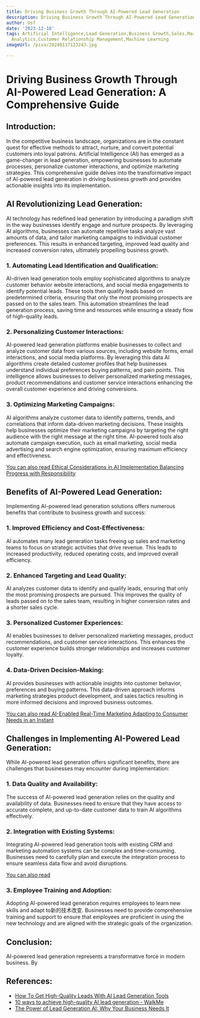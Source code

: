 ```yaml
---
title: Driving Business Growth Through AI-Powered Lead Generation
description: Driving Business Growth Through AI-Powered Lead Generation
author: Usf
date: '2023-12-18'
tags: Artificial Intelligence,Lead Generation,Business Growth,Sales,Marketing,Automation,Data
  Analytics,Customer Relationship Management,Machine Learning
imageUrl: /pixa/20240117123243.jpg

---
```

# Driving Business Growth Through AI-Powered Lead Generation: A Comprehensive Guide

## Introduction:
In the competitive business  landscape,  organizations are in the  constant quest for effective methods to attract, nurture, and convert potential customers into loyal  patrons. Artificial Intelligence (AI) has emerged as a game-changer  in lead generation, empowering businesses to automate processes, personalize customer interactions, and  optimize marketing strategies. This comprehensive guide delves  into the transformative impact  of AI-powered lead  generation in driving  business growth and provides  actionable insights into its implementation.

##  AI Revolutionizing Lead Generation:
AI technology  has redefined lead generation by introducing a paradigm shift in the way businesses identify engage and nurture prospects. By leveraging AI algorithms, businesses can automate repetitive tasks analyze vast amounts of data, and tailor marketing campaigns to individual customer preferences. This  results in enhanced targeting, improved lead  quality and increased conversion rates, ultimately propelling business growth.

### 1. Automating Lead Identification  and Qualification:
AI-driven lead generation tools employ sophisticated algorithms to analyze  customer behavior website interactions, and social  media engagements to identify potential leads. These tools then qualify leads based on predetermined criteria, ensuring that only the most promising prospects are passed on to the sales team. This automation streamlines the lead generation process, saving time and resources while ensuring a steady flow of high-quality leads.

### 2. Personalizing Customer Interactions:
AI-powered lead generation  platforms enable businesses to collect and analyze customer data  from various sources,  including website forms, email interactions, and social media platforms. By leveraging this  data AI algorithms create detailed customer profiles that  help businesses understand individual preferences buying patterns, and pain points. This intelligence allows businesses to deliver personalized marketing messages,  product  recommendations and customer service interactions enhancing  the overall customer experience and  driving conversions.

### 3. Optimizing Marketing Campaigns:
AI algorithms analyze customer data to identify patterns, trends,  and correlations  that inform data-driven marketing decisions. These insights help businesses optimize their marketing campaigns  by targeting the right  audience with the right message at the right time. AI-powered tools also  automate  campaign execution, such as email marketing,  social media advertising and search engine optimization, ensuring maximum efficiency and effectiveness.

[You can also read Ethical Considerations in AI Implementation Balancing Progress with Responsibility](Ethical%20Considerations%20in%20AI%20Implementation%20Balancing%20Progress%20with%20Responsibility)


## Benefits of AI-Powered  Lead Generation:
Implementing AI-powered lead generation solutions offers numerous  benefits that contribute to business growth and success:

### 1.  Improved Efficiency and  Cost-Effectiveness:
AI automates  many lead generation tasks freeing up sales and marketing teams to focus on strategic activities that drive revenue. This leads to increased productivity,  reduced operating costs, and improved overall  efficiency.

###  2. Enhanced Targeting and  Lead Quality:
AI analyzes customer  data to identify and qualify leads, ensuring that only the most promising prospects are pursued. This improves the quality of leads passed on to the sales team,  resulting in higher  conversion rates and a shorter sales cycle.

### 3. Personalized Customer Experiences:
AI enables  businesses to deliver personalized  marketing messages, product recommendations, and customer service interactions. This enhances the customer experience builds stronger relationships and increases customer loyalty.

### 4. Data-Driven Decision-Making:
AI provides businesses  with actionable insights into customer behavior, preferences and buying patterns. This data-driven approach informs marketing strategies  product development, and sales tactics resulting  in  more informed decisions and improved business outcomes.

[You can also read AI-Enabled Real-Time Marketing Adapting to  Consumer Needs in an Instant](AI-Enabled%20Real-Time%20Marketing%20Adapting%20to%20Consumer%20Needs%20in%20an%20Instant)


##  Challenges in  Implementing  AI-Powered Lead Generation:
While AI-powered  lead generation offers significant benefits, there are challenges that businesses may encounter during implementation:

### 1.  Data Quality and Availability:
The success of  AI-powered lead generation relies on the quality  and availability of  data. Businesses  need to ensure that they have access to accurate complete, and  up-to-date customer data to train AI algorithms effectively.

### 2. Integration with Existing Systems:
Integrating AI-powered lead generation tools with existing  CRM and marketing automation systems can be complex and time-consuming. Businesses need to carefully plan and execute  the integration process to ensure seamless data flow and avoid disruptions.

[You can also  read  ]()


### 3.  Employee Training and Adoption:
Adopting AI-powered lead generation requires employees to learn new skills and adapt to新的技术改变. Businesses need to provide comprehensive training and support to ensure that employees  are proficient in using the new technology and are aligned with the strategic goals of the organization.

## Conclusion:
AI-powered lead generation represents a transformative force in modern business. By

## References:
- [How To Get High-Quality Leads With AI Lead Generation Tools](https://improvado.io/blog/ai-lead-generation-tools-best-practices)
- [10 ways to achieve high-quality AI lead generation - WalkMe](https://www.walkme.com/blog/ai-lead-generation/)
- [The Power of Lead Generation AI: Why Your Business Needs It](https://aicontentfy.com/en/blog/power-of-lead-generation-ai-why-business-needs-it)
